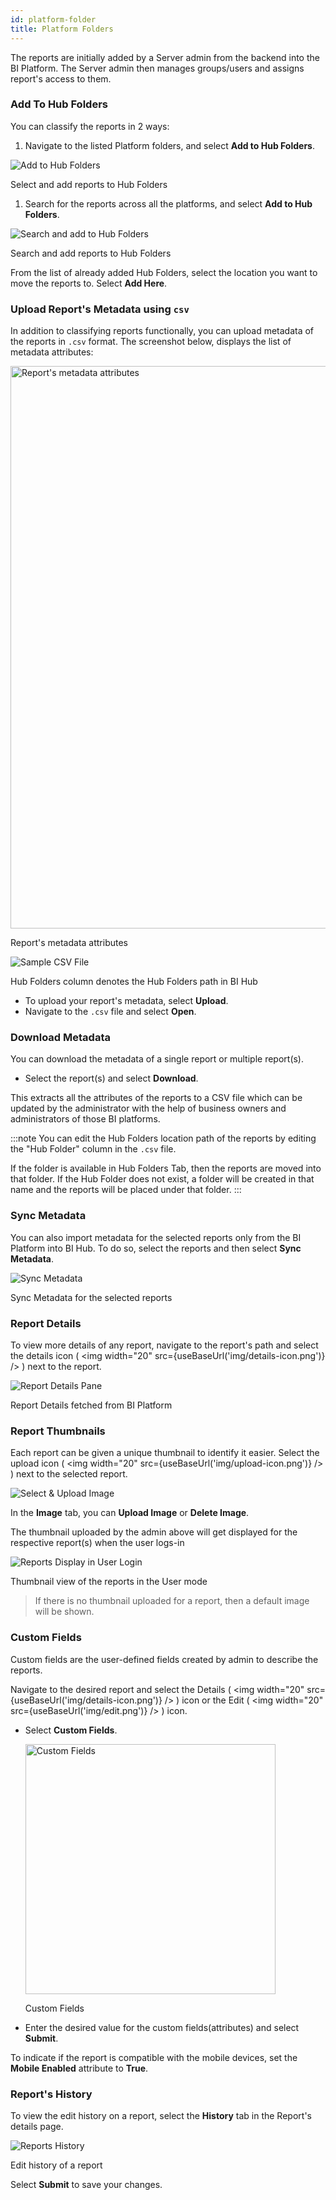 ```yaml
---
id: platform-folder
title: Platform Folders
---
```



The reports are initially added by a Server admin from the backend into the BI Platform. The Server admin then manages groups/users and assigns report's access to them.

### Add To Hub Folders

You can classify the reports in 2 ways:

1. Navigate to the listed Platform folders, and select **Add to Hub Folders**.

  <div class="center">
    <Zoom>
      <img alt="Add to Hub Folders" src={useBaseUrl('doc-images/admin-guide/reports/add-platform-folders.png')}/>
    </Zoom>
    <p>Select and add reports to Hub Folders</p>
  </div>

1. Search for the reports across all the platforms, and select **Add to Hub Folders**.

  <div class="center">
    <Zoom>
      <img alt="Search and add to Hub Folders" src={useBaseUrl('doc-images/admin-guide/reports/search-move-to-hub.png')}/>
    </Zoom>
    <p>Search and add reports to Hub Folders</p>
  </div>

From the list of already added Hub Folders, select the location you want to move the reports to.
Select **Add Here**.

### Upload Report's Metadata using `csv`

In addition to classifying reports functionally, you can upload metadata of the reports in `.csv` format.
The screenshot below, displays the list of metadata attributes:

  <div class="center">
    <Zoom>
      <img alt="Report's metadata attributes" src={useBaseUrl('doc-images/admin-guide/reports/metadata-csv.png')} width="900" />
    </Zoom>
    <p>Report's metadata attributes</p>
  </div>

  <div class="center">
    <Zoom>
      <img alt="Sample CSV File" src={useBaseUrl('doc-images/admin-guide/admin-functions/reports/rp6.png')}/>
    </Zoom>
    <p>Hub Folders column denotes the Hub Folders path in BI Hub</p>
  </div>

* To upload your report's metadata, select **Upload**.
* Navigate to the `.csv` file and select **Open**.

### Download Metadata

You can download the metadata of a single report or multiple report(s).

* Select the report(s) and select **Download**.

This extracts all the attributes of the reports to a CSV file which can be updated by the administrator with the help of business owners and administrators of those BI platforms.

:::note
You can edit the Hub Folders location path of the reports by editing the "Hub Folder" column in the `.csv` file.

If the folder is available in Hub Folders Tab, then the reports are moved into that folder. If the Hub Folder does not exist, a folder will be created in that name and the reports will be placed under that folder.
:::

### Sync Metadata

You can also import metadata for the selected reports only from the BI Platform into BI Hub.
To do so, select the reports and then select **Sync Metadata**.

  <div class="center">
    <Zoom>
      <img alt="Sync Metadata" src={useBaseUrl('doc-images/admin-guide/admin-functions/reports/rp8.png')}/>
    </Zoom>
    <p>Sync Metadata for the selected reports</p>
  </div>

### Report Details

To view more details of any report, navigate to the report's path and select the details icon ( <img width="20" src={useBaseUrl('img/details-icon.png')} /> ) next to the report.

  <div class="center">
    <Zoom>
      <img alt="Report Details Pane" src={useBaseUrl('doc-images/admin-guide/admin-functions/reports/rp9.png')}/>
    </Zoom>
    <p>Report Details fetched from BI Platform</p>
  </div>

### Report Thumbnails

Each report can be given a unique thumbnail to identify it easier. 
Select the upload icon ( <img width="20" src={useBaseUrl('img/upload-icon.png')} /> ) next to the selected report.

  <div class="center">
    <Zoom>
      <img alt="Select & Upload Image" src={useBaseUrl('doc-images/admin-guide/admin-functions/reports/rp10.png')}/>
    </Zoom>
  </div>

In the **Image** tab, you can **Upload Image** or **Delete Image**.

The thumbnail uploaded by the admin above will get displayed for the respective report(s) when the user logs-in

  <div class="center">
    <Zoom>
      <img alt="Reports Display in User Login" src={useBaseUrl('doc-images/admin-guide/admin-functions/reports/rp12.png')}/>
    </Zoom>
    <p>Thumbnail view of the reports in the User mode</p>
  </div>

> If there is no thumbnail uploaded for a report, then a default image will be shown.

### Custom Fields

Custom fields are the user-defined fields created by admin to describe the reports.

Navigate to the desired report and select the Details ( <img width="20" src={useBaseUrl('img/details-icon.png')} /> ) icon or the Edit ( <img width="20" src={useBaseUrl('img/edit.png')} /> ) icon.

* Select **Custom Fields**.

  <div class="center">
    <Zoom>
      <img width="400" alt="Custom Fields" src={useBaseUrl('doc-images/admin-guide/custom-fields.png')}/>
    </Zoom>
	<p>Custom Fields</p>
  </div>

* Enter the desired value for the custom fields(attributes) and select **Submit**.

To indicate if the report is compatible with the mobile devices, set the **Mobile Enabled** attribute to **True**.

### Report's History

To view the edit history on a report, select the **History** tab in the Report's details page.

  <div class="center">
    <Zoom>
      <img alt="Reports History" src={useBaseUrl('doc-images/admin-guide/admin-functions/reports/rh1.png')}/>
    </Zoom>
    <p>Edit history of a report</p>
  </div>

Select **Submit** to save your changes.